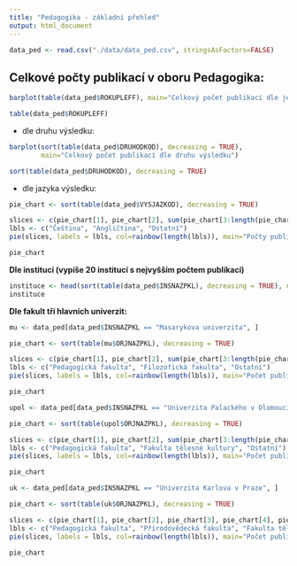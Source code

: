 ```yaml
---
title: "Pedagogika - základní přehled"
output: html_document
---
```


```r
data_ped <- read.csv("./data/data_ped.csv", stringsAsFactors=FALSE)

```


## Celkové počty publikací v oboru Pedagogika:

```r
barplot(table(data_ped$ROKUPLEFF), main="Celkový počet publikací dle jednotlivých let")

table(data_ped$ROKUPLEFF)
```

- dle druhu výsledku:

```r
barplot(sort(table(data_ped$DRUHODKOD), decreasing = TRUE), 
        main="Celkový počet publikací dle druhu výsledku")

sort(table(data_ped$DRUHODKOD), decreasing = TRUE)
```

- dle jazyka výsledku:

```r
pie_chart <- sort(table(data_ped$VYSJAZKOD), decreasing = TRUE)

slices <- c(pie_chart[1], pie_chart[2], sum(pie_chart[3:length(pie_chart)]))
lbls <- c("Čeština", "Angličtina", "Ostatní")
pie(slices, labels = lbls, col=rainbow(length(lbls)), main="Počty publikací dle jazyka")

pie_chart
```


**Dle institucí (vypíše 20 institucí s nejvyšším počtem publikací)**

```r
instituce <- head(sort(table(data_ped$INSNAZPKL), decreasing = TRUE), n = 20)
instituce
```


**Dle fakult tří  hlavních univerzit:**
 
```r
mu <- data_ped[data_ped$INSNAZPKL == "Masarykova univerzita", ]

pie_chart <- sort(table(mu$ORJNAZPKL), decreasing = TRUE)

slices <- c(pie_chart[1], pie_chart[2], sum(pie_chart[3:length(pie_chart)]))
lbls <- c("Pedagogická fakulta", "Filozofická fakulta", "Ostatní")
pie(slices, labels = lbls, col=rainbow(length(lbls)), main="Počet publikací dle fakult Masarykovy univerzity")

pie_chart

```


```r
upol <- data_ped[data_ped$INSNAZPKL == "Univerzita Palackého v Olomouci", ]

pie_chart <- sort(table(upol$ORJNAZPKL), decreasing = TRUE)

slices <- c(pie_chart[1], pie_chart[2], sum(pie_chart[3:length(pie_chart)]))
lbls <- c("Pedagogická fakulta", "Fakulta tělesné kultury", "Ostatní")
pie(slices, labels = lbls, col=rainbow(length(lbls)), main="Počet publikací dle fakult Univerzity Palackého v Olomouci")

pie_chart

```


```r
uk <- data_ped[data_ped$INSNAZPKL == "Univerzita Karlova v Praze", ]

pie_chart <- sort(table(uk$ORJNAZPKL), decreasing = TRUE)

slices <- c(pie_chart[1], pie_chart[2], pie_chart[3], pie_chart[4], pie_chart[5], sum(pie_chart[6:length(pie_chart)]))
lbls <- c("Pedagogická fakulta", "Přírodovědecká fakulta", "Fakulta tělesné výchovy a sportu", "Filozofická fakulta", "Matematicko-fyzikální fakulta", "Ostatní")
pie(slices, labels = lbls, col=rainbow(length(lbls)), main="Počet publikací dle fakult Univerzity Karlovy v Praze")

pie_chart

```

